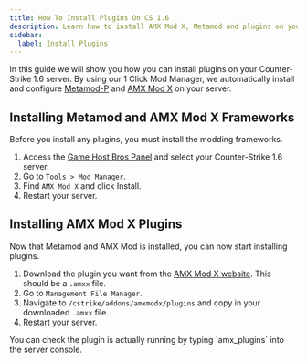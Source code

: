 ```yaml
---
title: How To Install Plugins On CS 1.6
description: Learn how to install AMX Mod X, Metamod and plugins on your CS 1.6 server.
sidebar:
  label: Install Plugins
---
```


In this guide we will show you how you can install plugins on your Counter-Strike 1.6 server. By using our 1 Click Mod Manager, we automatically install and configure [Metamod-P](https://github.com/Bots-United/metamod-p) and [AMX Mod X](https://www.amxmodx.org/) on your server.

## Installing Metamod and AMX Mod X Frameworks
Before you install any plugins, you must install the modding frameworks.
<Steps>
1. Access the [Game Host Bros Panel](https://panel.gamehostbros.com/) and select your Counter-Strike 1.6 server.
2. Go to `Tools > Mod Manager`.
3. Find `AMX Mod X` and click Install.
4. Restart your server.
</Steps>

## Installing AMX Mod X Plugins
Now that Metamod and AMX Mod is installed, you can now start installing plugins.
<Steps>
1. Download the plugin you want from the [AMX Mod X website](https://www.amxmodx.org/compiler.php). This should be a `.amxx` file.
2. Go to `Management File Manager`.
3. Navigate to `/cstrike/addons/amxmodx/plugins` and copy in your downloaded `.amxx` file.
4. Restart your server.
</Steps>
You can check the plugin is actually running by typing `amx_plugins` into the server console.